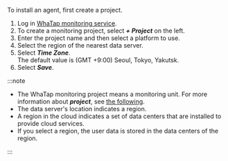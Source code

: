 To install an agent, first create a project.

1.  Log in [WhaTap monitoring service](https://service.whatap.io).
2.  To create a monitoring project, select **_+ Project_** on the left.
3.  Enter the project name and then select a platform to use.
4.  Select the region of the nearest data server.
5.  Select **_Time Zone_**. <br/>The default value is (GMT +9:00) Seoul, Tokyo, Yakutsk.
6.  Select **_Save_**.

:::note

-   The WhaTap monitoring project means a monitoring unit. For more information about **_project_**, see [the following](../project).
-   The data server's location indicates a region.
-   A region in the cloud indicates a set of data centers that are installed to provide cloud services.
-   If you select a region, the user data is stored in the data centers of the region.

:::

